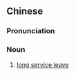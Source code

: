 {{also|长期服务假}}
==Chinese==
{{zh-forms|s=长期服务假|type=221}}

===Pronunciation===
{{zh-pron
|m=cháng期 fúwùjià
|cat=n
}}

===Noun===
{{zh-noun}}

# [[long service leave]]